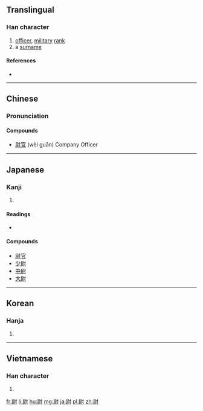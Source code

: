 ==Translingual==

===Han character===
{{Han char|rn=41|rad=寸|as=08|sn=11|four=7420<sub>0</sub>|canj=尸火木戈 (SFDI)|ids=⿰⿸[[尸]][[示]][[寸]]}}

# [[officer]], [[military]] [[rank]]
# a [[surname]]

====References====
* {{Han ref|kx=0295.050|dkj=07440|dj=0584.020|hdz=10508.050|uh=5C09|ud=23561|bh=B14C|bd=45388}}

----

==Chinese==
{{zh-hanzi-box|[[尉]]}}

===Pronunciation===
{{zh-pron
|m=wèi
|c=wai3,wat1
|mc=y
|oc=y
|ma=
|cat=n,pn
}}

====Compounds====
* [[尉官]] (wèi guān) Company Officer

----

==Japanese==

===Kanji===
{{ja-kanji|grade=c|rs=寸08}}

# {{defn|lang=ja|sort=寸08}}

====Readings====
* {{ja-readings|goon=[[い]] (i), [[うち]] (uchi)|kanon=[[い]] (i), [[うつ]] (utsu)|kun=[[おさえる]] (osaeru), [[やすんじる]] (yasunjiru), [[じょう]] (jō)}}

====Compounds====
* [[尉官]]
* [[少尉]]
* [[中尉]]
* [[大尉]]

----

==Korean==

===Hanja===
{{ko-hanja|hangeul=위; 울|rv=wi, ul|mr=wi, ul}}

# {{defn|lang=ko|sort=寸08}}

----

==Vietnamese==

===Han character===
{{vi-hantu|[[úy]], [[uý]]|rs=寸08}}

# {{defn|lang=vi}}

[[fr:尉]]
[[li:尉]]
[[hu:尉]]
[[mg:尉]]
[[ja:尉]]
[[pl:尉]]
[[zh:尉]]